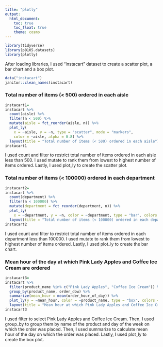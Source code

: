 ```yaml
---
title: "plotly"
output: 
  html_document:
    toc: true
    toc_float: true
    theme: cosmo
---
```


```r
library(tidyverse)
library(p8105.datasets)
library(plotly)
```
After loading libraries, I used "Instacart" dataset to create a scatter plot, a bar chart and a box plot. 

```r
data("instacart") 
janitor::clean_names(instacart)
```

###  Total number of items (< 500) ordered in each aisle

```r
instacart1=
instacart %>%
  count(aisle) %>% 
  filter(n < 500) %>% 
  mutate(aisle = fct_reorder(aisle, n)) %>% 
  plot_ly(
    x = ~aisle, y = ~n, type = "scatter", mode = "markers",
    color = ~aisle, alpha = 0.8) %>% 
  layout(title = "Total number of items (< 500) ordered in each aisle")
instacart1
```
I used count and filter to restrict total number of items ordered in each aisle less than 500. I used mutate to rank them from lowest to highest number of items ordered. Lastly, I used plot_ly to create the scatter plot.

### Total number of items (< 100000) ordered in each department 

```r
instacart2=
instacart %>%
  count(department) %>% 
  filter(n < 100000) %>% 
  mutate(department = fct_reorder(department, n)) %>% 
  plot_ly(
    x = ~department, y = ~n, color = ~department, type = "bar", colors = "viridis") %>% 
  layout(title = "Total number of items (< 100000) ordered in each department")
instacart2
```
I used count and filter to restrict total number of items ordered in each department less than 100000. I used mutate to rank them from lowest to highest number of items ordered. Lastly, I used plot_ly to create the bar chart.

### Mean hour of the day at which Pink Lady Apples and Coffee Ice Cream are ordered 

```r
instacart3=
instacart %>%
  filter(product_name %in% c("Pink Lady Apples", "Coffee Ice Cream")) %>%
  group_by(product_name, order_dow) %>%
  summarize(mean_hour = mean(order_hour_of_day)) %>%
  plot_ly(y = ~mean_hour, color = ~product_name, type = "box", colors = "viridis") %>% 
  layout(title = "Mean hour at which Pink Lady Apples and Coffee Ice Cream are ordered")
instacart3
```
I used filter to select Pink Lady Apples and Coffee Ice Cream. Then, I used group_by to group them by name of the product and day of the week on which the order was placed. Then, I used summarize to calculate mean hour of the day on which the order was placed. Lastly, I used plot_ly to create the box plot.
